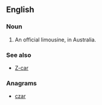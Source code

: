 ==English==

===Noun===
{{en-noun|sg=[[z]] [[car]]}}

# {{slang}} An official limousine, in Australia.

===See also===
* [[Z-car]]

===Anagrams===
* [[czar#English|czar]]
